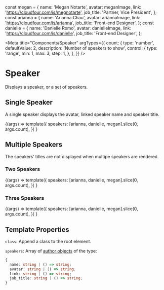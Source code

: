 const megan = {
  name: 'Megan Notarte',
  avatar: meganImage,
  link: 'https://cloudfour.com/is/megnotarte',
  job_title: 'Partner, Vice President',
};
const arianna = {
  name: 'Arianna Chau',
  avatar: ariannaImage,
  link: 'https://cloudfour.com/is/arianna',
  job_title: 'Front-end Designer',
};
const danielle = {
  name: 'Danielle Romo',
  avatar: danielleImage,
  link: 'https://cloudfour.com/is/danielle',
  job_title: 'Front-end Designer',
};

<Meta
  title="Components/Speaker"
  argTypes={{
    count: {
      type: 'number',
      defaultValue: 2,
      description: 'Number of speakers to show',
      control: {
        type: 'range',
        min: 1,
        max: 3,
        step: 1,
      },
    },
  }}
/>

# Speaker

Displays a speaker, or a set of speakers.

## Single Speaker

A single speaker displays the avatar, linked speaker name and speaker title.

<Canvas>
  <Story name="Single Speaker" args={{ count: 1 }}>
    {(args) =>
      template({
        speakers: [arianna, danielle, megan].slice(0, args.count),
      })
    }
  </Story>
</Canvas>

## Multiple Speakers

The speakers' titles are not displayed when multipe speakers are rendered.

### Two Speakers

<Canvas>
  <Story name="Two Speakers" args={{ count: 2 }}>
    {(args) =>
      template({
        speakers: [arianna, danielle, megan].slice(0, args.count),
      })
    }
  </Story>
</Canvas>

### Three Speakers

<Canvas>
  <Story name="Three Speakers" args={{ count: 3 }}>
    {(args) =>
      template({
        speakers: [arianna, danielle, megan].slice(0, args.count),
      })
    }
  </Story>
</Canvas>

## Template Properties

`class`: Append a class to the root element.

`speakers`: Array of [author objects](https://timber.github.io/docs/reference/timber-user/#properties) of the type:

```ts
{
  name: string | () => string;
  avatar: string | () => string;
  link: string | () => string;
  job_title: string | () => string;
}
```
